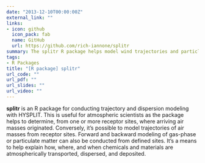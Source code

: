 ```yaml
---
date: "2013-12-10T00:00:00Z"
external_link: ""
links:
- icon: github
  icon_pack: fab
  name: GitHub
  url: https://github.com/rich-iannone/splitr
summary: The splitr R package helps model wind trajectories and particle dispersion.
tags:
- R Packages
title: "[R package] splitr"
url_code: ""
url_pdf: ""
url_slides: ""
url_video: ""
---
```


**splitr** is an R package for conducting trajectory and dispersion modeling with HYSPLIT. This is useful for atmospheric scientists as the package helps to determine, from one or more receptor sites, where arriving air masses originated. Conversely, it’s possible to model trajectories of air masses from receptor sites. Forward and backward modeling of gas-phase or particulate matter can also be conducted from defined sites. It’s a means to help explain how, where, and when chemicals and materials are atmospherically transported, dispersed, and deposited.

